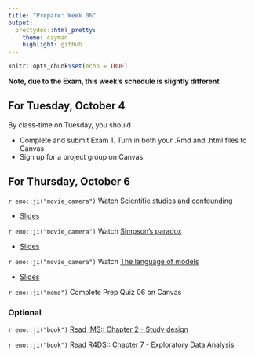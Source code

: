 ```yaml
---
title: "Prepare: Week 06"
output: 
  prettydoc::html_pretty:
    theme: cayman
    highlight: github
---
```


```r
knitr::opts_chunk$set(echo = TRUE)
```

**Note, due to the Exam, this week's schedule is slightly different**

## For Tuesday, October 4

By class-time on Tuesday, you should

+ Complete and submit Exam 1. Turn in both your .Rmd and .html files to Canvas
+ Sign up for a project group on Canvas. 

## For Thursday, October 6

`r emo::ji("movie_camera")` Watch [Scientific studies and confounding](https://youtu.be/4_tellSmARQ)

- [Slides](https://kgfitzgerald.github.io/APU_MATH_250/slides/17-studies-confounding.html)

`r emo::ji("movie_camera")` Watch [Simpson's paradox](https://youtu.be/bgIn65yX66g)

- [Slides](https://kgfitzgerald.github.io/APU_MATH_250/slides/18-simpsons-paradox.html)

`r emo::ji("movie_camera")` Watch [The language of models](https://youtu.be/bQrR8HFKKhI)

- [Slides](https://kgfitzgerald.github.io/APU_MATH_250/slides/23-language-of-models.html)

<!-- `r emo::ji("movie_camera")` Watch [Doing data science](https://youtu.be/b9lSW0kyqBg) -->

<!-- - [Slides](https://kgfitzgerald.github.io/APU_MATH_250/slides/19-doing-data-science.html) -->

`r emo::ji("memo")` Complete Prep Quiz 06 on Canvas

### Optional

`r emo::ji("book")` [Read IMS:: Chapter 2 - Study design](https://openintro-ims.netlify.app/data-design.html)

`r emo::ji("book")` [Read R4DS:: Chapter 7 - Exploratory Data Analysis](https://r4ds.had.co.nz/exploratory-data-analysis.html)



